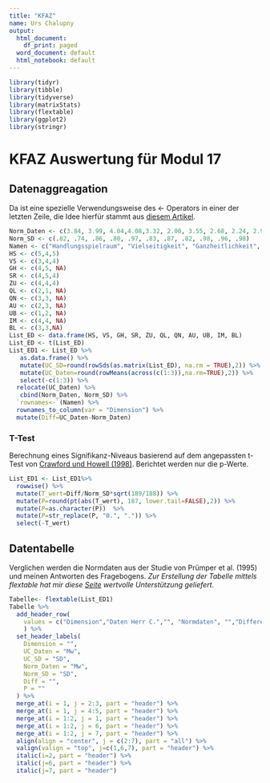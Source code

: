 ```yaml
---
title: "KFAZ"
name: Urs Chalupny
output:
  html_document:
    df_print: paged
  word_document: default
  html_notebook: default
---
```

```r
library(tidyr)
library(tibble)
library(tidyverse)
library(matrixStats)
library(flextable)
library(ggplot2)
library(stringr)
```

# KFAZ Auswertung für Modul 17

## Datenaggreagation

Da ist eine spezielle Verwendungsweise des <- Operators in einer der letzten Zeile, die Idee hierfür stammt aus [diesem Artikel](https://stackoverflow.com/questions/56014722/how-can-i-assign-rownames-with-while-using-a-pipe).

```r
Norm_Daten <- c(3.84, 3.99, 4.04,4.08,3.32, 2.00, 3.55, 2.68, 2.24, 2.96, 2.41 )
Norm_SD <- c(.82, .74, .86, .80, .97, .83, .87, .82, .98, .96, .98)
Namen <- c("Handlungsspielraum", "Vielseitigkeit", "Ganzheitlichkeit", "Soziale Rückendeckung", "Zusammenarbeit", "Qualitative Arbeitsbelastung", "Quantitative Arbeitsbelastung", "Arbeitsunterbrechungen", "Umgebungsbelastungen", "Information und Mitsprache", "Betriebliche Leistungen")
HS <- c(5,4,5)
VS <- c(3,4,4)
GH <- c(4,5, NA)
SR <- c(4,5,4)
ZU <- c(4,4,4)
QL <- c(2,1, NA)
QN <- c(3,3, NA)
AU <- c(2,3, NA)
UB <- c(1,2, NA)
IM <- c(4,4, NA)
BL <- c(3,3,NA)
List_ED <- data.frame(HS, VS, GH, SR, ZU, QL, QN, AU, UB, IM, BL)
List_ED <- t(List_ED)
List_ED1 <- List_ED %>%
   as.data.frame() %>%
   mutate(UC_SD=round(rowSds(as.matrix(List_ED), na.rm = TRUE),2)) %>%
   mutate(UC_Daten=round(rowMeans(across(c(1:3)),na.rm=TRUE),2)) %>%
   select(-c(1:3)) %>%
  relocate(UC_Daten) %>%
   cbind(Norm_Daten, Norm_SD) %>%
  `rownames<-`(Namen) %>%
  rownames_to_column(var = "Dimension") %>%
  mutate(Diff=UC_Daten-Norm_Daten)
```

### T-Test
Berechnung eines Signifikanz-Niveaus basierend auf dem angepassten t-Test von [Crawford und Howell (1998)](https://www.tandfonline.com/doi/abs/10.1076/clin.12.4.482.7241). Berichtet werden nur die p-Werte.
```r
List_ED1 <- List_ED1%>%
  rowwise() %>%
  mutate(T_wert=Diff/Norm_SD*sqrt(189/188)) %>%
  mutate(P=round(pt(abs(T_wert), 187, lower.tail=FALSE),2)) %>%
  mutate(P=as.character(P))  %>%
  mutate(P=str_replace(P, "0.", ".")) %>%
  select(-T_wert)
```

## Datentabelle
Verglichen werden die Normdaten aus der Studie von Prümper et al. (1995) und meinen Antworten des Fragebogens.
*Zur Erstellung der Tabelle mittels flextable hat mir diese [Seite](https://epirhandbook.com/en/tables-for-presentation.html) wertvolle Unterstützung geliefert.*
```r
Tabelle<- flextable(List_ED1)
Tabelle %>%
  add_header_row(
    values = c("Dimension","Daten Herr C.","", "Normdaten", "","Differenz", "p-Wert")
    ) %>%
  set_header_labels(
    Dimension = "",
    UC_Daten = "Mw",
    UC_SD = "SD",
    Norm_Daten = "Mw",
    Norm_SD = "SD",
    Diff = "",
    P = ""
  ) %>%
  merge_at(i = 1, j = 2:3, part = "header") %>%
  merge_at(i = 1, j = 4:5, part = "header") %>%
  merge_at(i = 1:2, j = 1, part = "header") %>%
  merge_at(i = 1:2, j = 6, part = "header") %>%
  merge_at(i = 1:2, j = 7, part = "header") %>%
  align(align = "center", j = c(2:7), part = "all") %>%
  valign(valign = "top", j=c(1,6,7), part = "header") %>%
  italic(i=2, part = "header") %>%
  italic(j=6, part = "header") %>%
  italic(j=7, part = "header")
```


